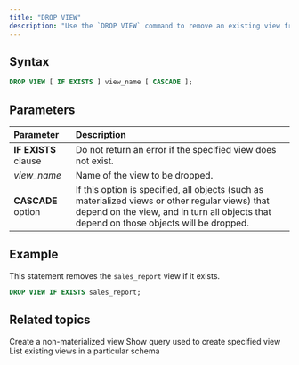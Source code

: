 ```yaml
---
title: "DROP VIEW"
description: "Use the `DROP VIEW` command to remove an existing view from a particular schema."
---
```


## Syntax

```sql
DROP VIEW [ IF EXISTS ] view_name [ CASCADE ];
```

## Parameters

| Parameter            | Description                                                                                                                                                                                 |
| :------------------- | :------------------------------------------------------------------------------------------------------------------------------------------------------------------------------------------ |
| **IF EXISTS** clause | Do not return an error if the specified view does not exist.                                                                                                                                |
| _view\_name_         | Name of the view to be dropped.                                                                                                                                                             |
| **CASCADE** option   | If this option is specified, all objects (such as materialized views or other regular views) that depend on the view, and in turn all objects that depend on those objects will be dropped. |

## Example

This statement removes the `sales_report` view if it exists.

```sql
DROP VIEW IF EXISTS sales_report;
```

## Related topics
<CardGroup>
  <Card
    title="CREATE VIEW"
    icon="plus"
    iconType="solid"
    href="/docs/current/sql-create-view/"
  >
    Create a non-materialized view
  </Card>
  <Card
    title="SHOW CREATE VIEW"
    icon="eye"
    iconType="solid"
    href="/docs/current/sql-show-create-view/"
  >
    Show query used to create specified view
  </Card>
  <Card
    title="SHOW VIEWS"
    icon="list"
    iconType="solid"
    href="/docs/current/sql-show-views/"
  >
    List existing views in a particular schema
  </Card>
</CardGroup>
